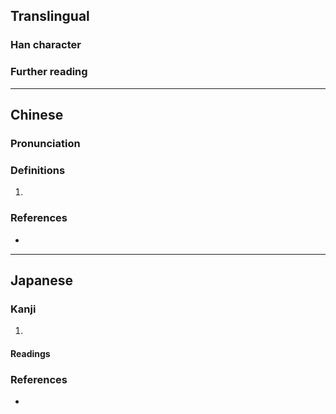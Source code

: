 {{also|俊}}
{{character info}}
==Translingual==

===Han character===
{{Han char|rn=9|rad=人|as=06|sn=8|four=23247|canj=OIKE|ids=⿰亻𭆙}}

===Further reading===
{{Han ref|kx=0102.291|uh=3453}}

----

==Chinese==
{{zh-forms}}

===Pronunciation===
{{zh-pron
|m=jùn
|c=zeon3
|cat=pn
}}

===Definitions===
{{zh-hanzi}}

# {{lb|zh|Taiwan}} {{zh-used2|n}}

===References===
* {{R:zh:CNS|15|254a}}

----

==Japanese==

===Kanji===
{{ja-kanji|grade=|rs=人06}}

# {{alternative form of|ja|俊}}

====Readings====
{{ja-readings
|on=しゅん
|kun=すぐれる
}}

===References===
* {{R:Koseki Moji|007470}}